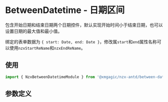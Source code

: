 
# BetweenDatetime - 日期区间

包含开始日期和结束日期两个日期控件，默认实现开始时间小于结束日期，也可以设置日期的最大值和最小值。

绑定的表单数据为 `{ start: Date, end: Date }`，修改属`start`和`end`属性名称可以使用`nzxStartReName`和`nzxEndReName`。

## 使用

``` ts
import { NzxBetweenDatetimeModule } from '@xmgagic/nzx-antd/between-datetime';
```

<Canvas withToolbar>
  <Story id="组件-betweendatetime-日期区间--default" />
</Canvas>

## 参数定义

<ArgsTable of={NzxBetweenDatetimeComponent} />
